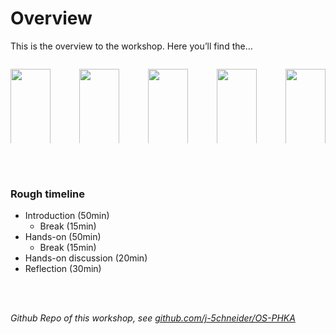 \
\

# Overview {.unnumbered}

This is the overview to the workshop. Here you'll find the...

:::: {.columns}
::: {.column width="19%" .rounded-padding .rainbow1-bg .centered}
![](www/rainbow1.jpg){width=100%}  
<span style="padding: 5px;">[1. Introductory slides](https://raw.githack.com/j-5chneider/OS-PHKA/master/slides/OS_essentials_slides1.html)</span>
:::
::: {.column width="1%"}
:::

::: {.column width="19%".rounded-padding .rainbow2-bg .centered}
![](www/rainbow2.jpg){width=100%}  
<span style="padding: 5px;">[2. Tasks on<br />open access](open_access_0.qmd)</span>
:::
::: {.column width="1%"}
:::

::: {.column width="19%" .rounded-padding .rainbow3-bg .centered}
![](www/rainbow3.jpg){width=100%}  
<span style="padding: 5px;">[3. Tasks on<br />open data](open_data_0.qmd)</span>
:::
::: {.column width="1%"}
:::

::: {.column width="19%" .rounded-padding .rainbow4-bg .centered}
![](www/rainbow4.jpg){width=100%}  
<span style="padding: 5px;">[4. Tasks on transparent inquiry](inquiry_0.qmd)</span>
:::

::: {.column width="1%"}
:::

::: {.column width="19%" .rounded-padding .rainbow5-bg .centered}
![](www/rainbow5.jpg){width=100%}  
<span style="padding: 5px;">[5. Closing<br />slides](https://raw.githack.com/j-5chneider/OS-PHKA/master/slides/OS_essentials_slides2.html)</span>
:::
::::
\
\

### Rough timeline

* Introduction (50min)
  - Break (15min)
* Hands-on (50min)
  - Break (15min)
* Hands-on discussion (20min)
* Reflection (30min)

\
\

*Github Repo of this workshop, see [github.com/j-5chneider/OS-PHKA](https://github.com/j-5chneider/OS-PHKA)*